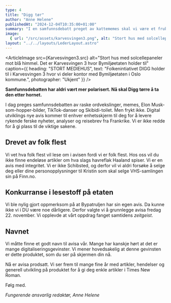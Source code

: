 ```yaml
---
type: 4
title: "Digg tør"
author: "Anne Helene"
publishedAt: "2024-12-04T10:35:00+01:00"
summary: "I en samfunnsdebatt preget av kattememes skal vi være et fruktbart bidrag."
image:
  { url: "/src/assets/karvesvingen3.png", alt: "Stort hus med solcellepaneler mot blå himmel. Det er Karvesvingen 3 hvor Bymiljøetaten holder til.", height: "450px" }
layout: "../../layouts/LederLayout.astro"
---
```


<ArticleImage src={Karvesvingen3.src} alt="Stort hus med solcellepaneler mot blå himmel. Det er Karvesvingen 3 hvor Bymiljøetaten holder til" caption={{
  heading: "STORT MEDIEHUS",
  text: "Folkenintiativet DIGG holder til i Karvesvingen 3 hvor vi deler kontor med Bymiljøetaten i Oslo kommune.",
  photographer: "Ukjent"
}} />

**Samfunnsdebatten har aldri vært mer polarisert. Nå skal Digg tørre å ta den etter hornet.**

I dag preges samfunnsdebatten av raske ordvekslinger, memes, Elon  Musk-som-hopper-bilder, TikTok-danser og Skibidi-toilet. Men frykt ikke. Digital utviklings nye avis kommer til enhver enhetsskjerm til deg for å levere rykende ferske nyheter, analyser og reisebrev fra Frankrike. Vi er ikke redde for å gi plass til de viktige sakene. 

## Drevet av folk flest 

Vi vet hva folk flest vil lese om i avisen fordi vi er folk flest. Hos oss vil du ikke finne endeløse artikler om hva slags havreflak Haaland spiser. Vi er en avis med integritet. Vi er ikke Schibsted, og derfor vil vi aldri forsøke å selge deg eller dine personopplysninger til Kristin som skal selge VHS-samlingen sin på Finn.no. 

## Konkurranse i lesestoff på etaten

Vi ble nylig gjort oppmerksom på at Bypatruljen har sin egen avis. Da kunne ikke vi i DU være noe dårligere. Derfor valgte vi å grunnlegge avisa fredag 22. november. Vi opplevde at vårt oppdrag fanget samtidens *zeitgeist*. 

## Navnet

Vi måtte finne et godt navn til avisa vår. Mange har kanskje hørt at det er mange digitaliseringsgevinster. Vi mener hovedsakelig at denne gevinsten er dette produktet, som du ser på skjermen din nå. 

Nå er avisa prodsatt. Vi ser frem til mange fine år med artikler, hendelser og generell utvikling på produktet for å gi deg enkle artikler i Times New Roman. 

Følg med. 

*Fungerende ansvarlig redaktør, Anne Helene* 